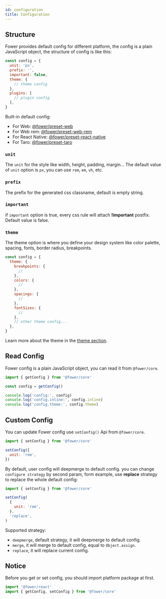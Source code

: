 ```yaml
---
id: configuration
title: Configuration
---
```


## Structure

Fower provides default config for different platform, the config is a plain JavaScript object, the structure of config is like this:

```js
const config = {
  unit: 'px',
  prefix: '',
  important: false,
  theme: {
    // theme config
  },
  plugins: [
    // plugin config
  ],
}
```

Built-in default config:

- For Web: [@fower/preset-web](https://github.com/forsigner/fower/blob/master/packages/preset-web/src/index.ts)
- For Web rem: [@fower/preset-web-rem](https://github.com/forsigner/fower/blob/master/packages/preset-web-rem/src/index.ts)
- For React Native: [@fower/preset-react-native](https://github.com/forsigner/fower/blob/master/packages/preset-react-native/src/index.ts)
- For Taro: [@fower/preset-taro](https://github.com/forsigner/fower/blob/master/packages/preset-taro/src/index.ts)

### `unit`

The `unit` for the style like width, height, padding, margin... The default value of `unit` option is `px`, you can use `rem`, `em`, `vh`, etc.

### `prefix`

The prefix for the generated css classname, default is empty string.

### `important`

if `important` option is true, every css rule will attach **!important** postfix. Default value is false.

### `theme`

The theme option is where you define your design system like
color palette, spacing, fonts, border radius, breakpoints.

```js
const config = {
  theme: {
    breakpoints: {
      //
    },
    colors: {
      //
    },
    spacings: {
      //
    },
    fontSizes: {
      //
    },
    // other theme config...
  },
}
```

Learn more about the theme in the [theme section](/docs/theme).

## Read Config

Fower config is a plain JavaScript object, you can read it from `@fower/core`.

```js
import { getConfig } from '@fower/core'

const config = getConfig()

console.log('config:', config)
console.log('config.inline:', config.inline)
console.log('config.theme:', config.theme)
```

## Custom Config

You can update Fower config use `setConfig()` Api from `@fower/core`.

```js
import { setConfig } from '@fower/core'

setConfig({
  unit: 'rem',
})
```

By default, user config will deepmerge to default config. you can change `configure strategy` by second param, form example, use **replace** strategy to replace the whole default config:

```js
import { setConfig } from '@fower/core'

setConfig(
  {
    unit: 'rem',
  },
  'replace',
)
```

Supported strategy:

- `deepmerge`, default strategy, it will deepmerge to default config.
- `merge`, it will merge to default config, equal to `Object.assign`.
- `replace`, it will replace current config.

## Notice

Before you get or set config, you should import platform package at first.

```ts
import '@fower/react'
import { getConfig, setConfig } from '@fower/core'
```
